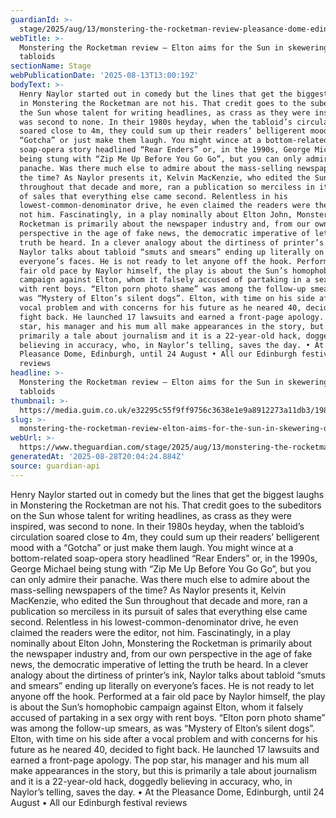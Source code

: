 ```yaml
---
guardianId: >-
  stage/2025/aug/13/monstering-the-rocketman-review-pleasance-dome-edinburgh-elton-john-henry-naylor
webTitle: >-
  Monstering the Rocketman review – Elton aims for the Sun in skewering of 80s
  tabloids
sectionName: Stage
webPublicationDate: '2025-08-13T13:00:19Z'
bodyText: >-
  Henry Naylor started out in comedy but the lines that get the biggest laughs
  in Monstering the Rocketman are not his. That credit goes to the subeditors on
  the Sun whose talent for writing headlines, as crass as they were inspired,
  was second to none. In their 1980s heyday, when the tabloid’s circulation
  soared close to 4m, they could sum up their readers’ belligerent mood with a
  “Gotcha” or just make them laugh. You might wince at a bottom-related
  soap-opera story headlined “Rear Enders” or, in the 1990s, George Michael
  being stung with “Zip Me Up Before You Go Go”, but you can only admire their
  panache. Was there much else to admire about the mass-selling newspapers of
  the time? As Naylor presents it, Kelvin MacKenzie, who edited the Sun
  throughout that decade and more, ran a publication so merciless in its pursuit
  of sales that everything else came second. Relentless in his
  lowest-common-denominator drive, he even claimed the readers were the editor,
  not him. Fascinatingly, in a play nominally about Elton John, Monstering the
  Rocketman is primarily about the newspaper industry and, from our own
  perspective in the age of fake news, the democratic imperative of letting the
  truth be heard. In a clever analogy about the dirtiness of printer’s ink,
  Naylor talks about tabloid “smuts and smears” ending up literally on
  everyone’s faces. He is not ready to let anyone off the hook. Performed at a
  fair old pace by Naylor himself, the play is about the Sun’s homophobic
  campaign against Elton, whom it falsely accused of partaking in a sex orgy
  with rent boys. “Elton porn photo shame” was among the follow-up smears, as
  was “Mystery of Elton’s silent dogs”. Elton, with time on his side after a
  vocal problem and with concerns for his future as he neared 40, decided to
  fight back. He launched 17 lawsuits and earned a front-page apology. The pop
  star, his manager and his mum all make appearances in the story, but this is
  primarily a tale about journalism and it is a 22-year-old hack, doggedly
  believing in accuracy, who, in Naylor’s telling, saves the day. • At the
  Pleasance Dome, Edinburgh, until 24 August • All our Edinburgh festival
  reviews
headline: >-
  Monstering the Rocketman review – Elton aims for the Sun in skewering of 80s
  tabloids
thumbnail: >-
  https://media.guim.co.uk/e32295c55f9ff9756c3638e1e9a8912273a11db3/198_82_1862_1490/500.jpg
slug: >-
  monstering-the-rocketman-review-elton-aims-for-the-sun-in-skewering-of-80s-tabloids
webUrl: >-
  https://www.theguardian.com/stage/2025/aug/13/monstering-the-rocketman-review-pleasance-dome-edinburgh-elton-john-henry-naylor
generatedAt: '2025-08-28T20:04:24.884Z'
source: guardian-api
---
```

Henry Naylor started out in comedy but the lines that get the biggest laughs in Monstering the Rocketman are not his. That credit goes to the subeditors on the Sun whose talent for writing headlines, as crass as they were inspired, was second to none. In their 1980s heyday, when the tabloid’s circulation soared close to 4m, they could sum up their readers’ belligerent mood with a “Gotcha” or just make them laugh. You might wince at a bottom-related soap-opera story headlined “Rear Enders” or, in the 1990s, George Michael being stung with “Zip Me Up Before You Go Go”, but you can only admire their panache. Was there much else to admire about the mass-selling newspapers of the time? As Naylor presents it, Kelvin MacKenzie, who edited the Sun throughout that decade and more, ran a publication so merciless in its pursuit of sales that everything else came second. Relentless in his lowest-common-denominator drive, he even claimed the readers were the editor, not him. Fascinatingly, in a play nominally about Elton John, Monstering the Rocketman is primarily about the newspaper industry and, from our own perspective in the age of fake news, the democratic imperative of letting the truth be heard. In a clever analogy about the dirtiness of printer’s ink, Naylor talks about tabloid “smuts and smears” ending up literally on everyone’s faces. He is not ready to let anyone off the hook. Performed at a fair old pace by Naylor himself, the play is about the Sun’s homophobic campaign against Elton, whom it falsely accused of partaking in a sex orgy with rent boys. “Elton porn photo shame” was among the follow-up smears, as was “Mystery of Elton’s silent dogs”. Elton, with time on his side after a vocal problem and with concerns for his future as he neared 40, decided to fight back. He launched 17 lawsuits and earned a front-page apology. The pop star, his manager and his mum all make appearances in the story, but this is primarily a tale about journalism and it is a 22-year-old hack, doggedly believing in accuracy, who, in Naylor’s telling, saves the day. • At the Pleasance Dome, Edinburgh, until 24 August • All our Edinburgh festival reviews
